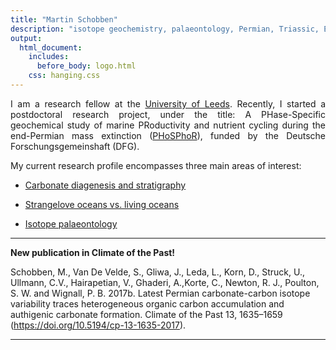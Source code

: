 ```yaml
---
title: "Martin Schobben"
description: "isotope geochemistry, palaeontology, Permian, Triassic, Earth system"
output:
  html_document:
    includes:
      before_body: logo.html
    css: hanging.css
---
```


<p style="text-align:justify;">
I am a research fellow at the [University of Leeds](http://www.see.leeds.ac.uk/people/m.schobben). Recently, I started a postdoctoral research project, under the title: A PHase-Specific geochemical study of marine PRoductivity and nutrient cycling during the end-Permian mass extinction ([PHoSPhoR](http://gepris.dfg.de/gepris/projekt/288773903)), funded by the Deutsche Forschungsgemeinshaft (DFG).
</p>

My current research profile encompasses three main areas of interest: 

* [Carbonate diagenesis and stratigraphy](https://martinschobben.github.io/webpage/Projects.html#_carbonate_diagenesis_and_stratigraphy)

* [Strangelove oceans vs. living oceans](https://martinschobben.github.io/webpage/Projects.html#_strangelove_oceans_vs_living_oceans_)

* [Isotope palaeontology](https://martinschobben.github.io/webpage/Projects.html#_isotope_palaeontology_)


---

**New publication in Climate of the Past!**

<p style="text-align:justify;">


Schobben, M., Van De Velde, S., Gliwa, J., Leda, L., Korn, D., Struck, U., Ullmann, C.V., Hairapetian, V., Ghaderi, A.,Korte, C., Newton, R. J., Poulton, S. W. and Wignall, P. B. 2017b. Latest Permian carbonate-carbon isotope variability traces heterogeneous organic carbon accumulation and authigenic carbonate formation. Climate of the Past 13, 1635--1659 (<https://doi.org/10.5194/cp-13-1635-2017>). 

</p>

---


<br>
<br>
<br>
